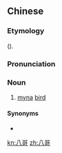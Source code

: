 ==Chinese==
{{zh-forms}}

===Etymology===
{{bor|zh|ar|بَبَّغَاء||parrot}} ({{zh-ref|Luo, 1950}}).

===Pronunciation===
{{zh-pron
|m=bāgē,er=y,tl=y
|c=baat3 go1
|mn=pat-ko
|cat=n
}}

===Noun===
{{zh-noun}}

# {{lb|zh|colloquial}} [[myna]] [[bird]]

====Synonyms====
* {{zh-l|鴝鵒}}

{{zh-cat|Starlings}}

[[kn:八哥]]
[[zh:八哥]]